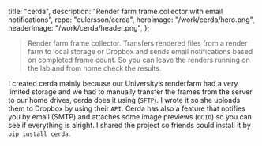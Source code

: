   title: "cerda",
  description: "Render farm frame collector with email notifications",
  repo: "eulersson/cerda",
  heroImage: "/work/cerda/hero.png",
  headerImage: "/work/cerda/header.png",
};

> Render farm frame collector. Transfers rendered files from a render farm to
> local storage or Dropbox and sends email notifications based on completed
> frame count. So you can leave the renders running on the lab and from home
> check the results.

I created cerda mainly because our University’s renderfarm had a very limited
storage and we had to manually transfer the frames from the server to our home
drives, cerda does it using (`SFTP`). I wrote it so she uploads them to Dropbox by
using their `API`. Cerda has also a feature that notifies you by email (SMTP) and
attaches some image previews (`OCIO`) so you can see if everything is alright. I
shared the project so friends could install it by `pip install cerda`.
